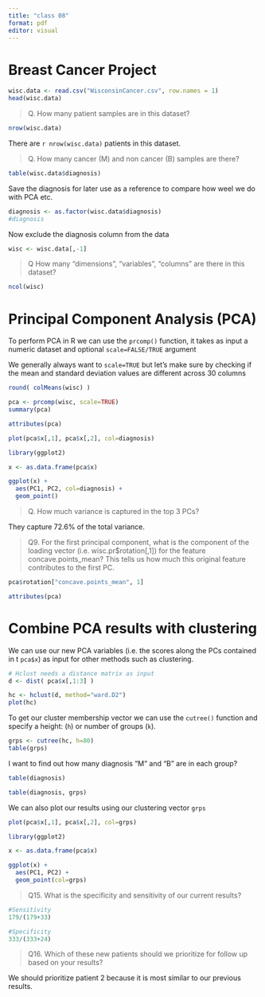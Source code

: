 ```yaml
---
title: "class 08"
format: pdf
editor: visual
---
```

# Breast Cancer Project

```r
wisc.data <- read.csv("WisconsinCancer.csv", row.names = 1)
head(wisc.data)
```

>Q. How many patient samples are in this dataset?

```r
nrow(wisc.data)
```

There are `r nrow(wisc.data)` patients in this dataset.


>Q. How many cancer (M) and non cancer (B) samples are there?

```r
table(wisc.data$diagnosis)
```

Save the diagnosis for later use as a reference to compare how weel we do with PCA etc.

```r
diagnosis <- as.factor(wisc.data$diagnosis)
#diagnosis
```

Now exclude the diagnosis column from the data

```r
wisc <- wisc.data[,-1]
```

>Q How many "dimensions", "variables", "columns" are there in this dataset?

```r
ncol(wisc)
```

# Principal Component Analysis (PCA)

To perform PCA in R we can use the `prcomp()` function, it takes as input a numeric dataset and optional `scale=FALSE/TRUE` argument

We generally always want to `scale=TRUE` but let's make sure by checking if the mean and standard deviation values are different across 30 columns

```r
round( colMeans(wisc) )
```

```r
pca <- prcomp(wisc, scale=TRUE)
summary(pca)
```

```r
attributes(pca)
```

```r
plot(pca$x[,1], pca$x[,2], col=diagnosis)
```
```r
library(ggplot2)

x <- as.data.frame(pca$x)

ggplot(x) +
  aes(PC1, PC2, col=diagnosis) +
  geom_point()
```
>Q. How much variance is captured in the top 3 PCs?

They capture 72.6% of the total variance.

>Q9. For the first principal component, what is the component of the loading vector (i.e. wisc.pr$rotation[,1]) for the feature concave.points_mean? This tells us how much this original feature contributes to the first PC.

```r
pca$rotation["concave.points_mean", 1]
```

```r
attributes(pca)
```
# Combine PCA results with clustering

We can use our new PCA variables (i.e. the scores along the PCs contained in t `pca$x`) as input for other methods such as clustering.

```r
# Hclust needs a distance matrix as input
d <- dist( pca$x[,1:3] )

hc <- hclust(d, method="ward.D2")
plot(hc)
```

To get our cluster membership vector we can use the `cutree()` function and specify a height: (`h`) or number of groups (`k`).

```r
grps <- cutree(hc, h=80)
table(grps)
```

I want to find out how many diagnosis "M" and "B" are in each group?

```r
table(diagnosis)
```

```r
table(diagnosis, grps)
```
We can also plot our results using our clustering vector `grps`

```r
plot(pca$x[,1], pca$x[,2], col=grps)
```

```r
library(ggplot2)

x <- as.data.frame(pca$x)

ggplot(x) +
  aes(PC1, PC2) +
  geom_point(col=grps)
```

>Q15. What is the specificity and sensitivity of our current results?

```r
#Sensitivity
179/(179+33)
```

```r
#Specificity
333/(333+24)
```


>Q16. Which of these new patients should we prioritize for follow up based on your results?

We should prioritize patient 2 because it is most similar to our previous results.



